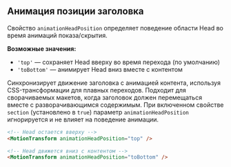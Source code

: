 ## Анимация позиции заголовка

Свойство `animationHeadPosition` определяет поведение области Head во время анимаций показа/скрытия.

**Возможные значения:**

- `'top'` — сохраняет Head вверху во время перехода (по умолчанию)
- `'toBottom'` — анимирует Head вниз вместе с контентом

Синхронизирует движение заголовка с анимацией контента, используя CSS-трансформации для плавных переходов. Подходит для сворачиваемых макетов, когда заголовок должен перемещаться вместе с разворачивающимся содержимым. При включенном свойстве `section` (установлено в `true`) параметр `animationHeadPosition` игнорируется и не влияет на поведение анимации.

```html
<!-- Head остается вверху -->
<MotionTransform animationHeadPosition="top" />

<!-- Head движется вниз с контентом -->
<MotionTransform animationHeadPosition="toBottom" />
```
